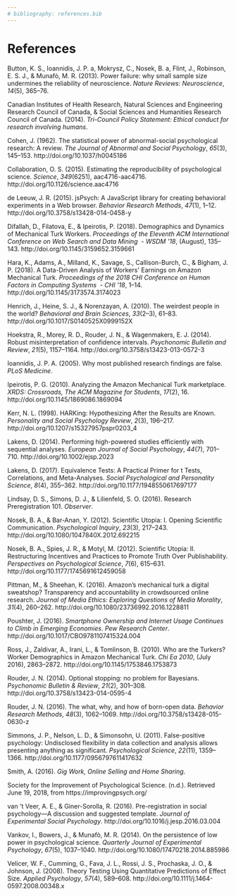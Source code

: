 ```yaml
---
# bibliography: references.bib
---
```


# References

Button, K. S., Ioannidis, J. P. a, Mokrysz, C., Nosek, B. a, Flint, J., Robinson, E. S. J., & Munafò, M. R. (2013). Power failure: why small sample size undermines the reliability of neuroscience. *Nature Reviews: Neuroscience*, *14*(5), 365--76.

Canadian Institutes of Health Research, Natural Sciences and Engineering Research Council of Canada, & Social Sciences and Humanities Research Council of Canada. (2014). *Tri-Council Policy Statement: Ethical conduct for research involving humans*.

Cohen, J. (1962). The statistical power of abnormal-social psychological research: A review. *The Journal of Abnormal and Social Psychology*, *65*(3), 145--153. http://doi.org/10.1037/h0045186

Collaboration, O. S. (2015). Estimating the reproducibility of psychological science. *Science*, *349*(6251), aac4716-aac4716. http://doi.org/10.1126/science.aac4716

de Leeuw, J. R. (2015). jsPsych: A JavaScript library for creating behavioral experiments in a Web browser. *Behavior Research Methods*, *47*(1), 1--12. http://doi.org/10.3758/s13428-014-0458-y

Difallah, D., Filatova, E., & Ipeirotis, P. (2018). Demographics and Dynamics of Mechanical Turk Workers. *Proceedings of the Eleventh ACM International Conference on Web Search and Data Mining  - WSDM \'18*, (August), 135--143. http://doi.org/10.1145/3159652.3159661

Hara, K., Adams, A., Milland, K., Savage, S., Callison-Burch, C., & Bigham, J. P. (2018). A Data-Driven Analysis of Workers\' Earnings on Amazon Mechanical Turk. *Proceedings of the 2018 CHI Conference on Human Factors in Computing Systems  - CHI \'18*, 1--14. http://doi.org/10.1145/3173574.3174023

Henrich, J., Heine, S. J., & Norenzayan, A. (2010). The weirdest people in the world? *Behavioral and Brain Sciences*, *33*(2--3), 61--83. http://doi.org/10.1017/S0140525X0999152X

Hoekstra, R., Morey, R. D., Rouder, J. N., & Wagenmakers, E. J. (2014). Robust misinterpretation of confidence intervals. *Psychonomic Bulletin and Review*, *21*(5), 1157--1164. http://doi.org/10.3758/s13423-013-0572-3

Ioannidis, J. P. A. (2005). Why most published research findings are false. *PLoS Medicine*.

Ipeirotis, P. G. (2010). Analyzing the Amazon Mechanical Turk marketplace. *XRDS: Crossroads, The ACM Magazine for Students*, *17*(2), 16. http://doi.org/10.1145/1869086.1869094

Kerr, N. L. (1998). HARKing: Hypothesizing After the Results are Known. *Personality and Social Psychology Review*, *2*(3), 196--217. http://doi.org/10.1207/s15327957pspr0203_4

Lakens, D. (2014). Performing high-powered studies efficiently with sequential analyses. *European Journal of Social Psychology*, *44*(7), 701--710. http://doi.org/10.1002/ejsp.2023

Lakens, D. (2017). Equivalence Tests: A Practical Primer for t Tests, Correlations, and Meta-Analyses. *Social Psychological and Personality Science*, *8*(4), 355--362. http://doi.org/10.1177/1948550617697177

Lindsay, D. S., Simons, D. J., & Lilienfeld, S. O. (2016). Research Preregistration 101. *Observer*.

Nosek, B. A., & Bar-Anan, Y. (2012). Scientific Utopia: I. Opening Scientific Communication. *Psychological Inquiry*, *23*(3), 217--243. http://doi.org/10.1080/1047840X.2012.692215

Nosek, B. A., Spies, J. R., & Motyl, M. (2012). Scientific Utopia: II. Restructuring Incentives and Practices to Promote Truth Over Publishability. *Perspectives on Psychological Science*, *7*(6), 615--631. http://doi.org/10.1177/1745691612459058

Pittman, M., & Sheehan, K. (2016). Amazon's mechanical turk a digital sweatshop? Transparency and accountability in crowdsourced online research. *Journal of Media Ethics: Exploring Questions of Media Morality*, *31*(4), 260--262. http://doi.org/10.1080/23736992.2016.1228811

Poushter, J. (2016). *Smartphone Ownership and Internet Usage Continues to Climb in Emerging Economies*. *Pew Research Center*. http://doi.org/10.1017/CBO9781107415324.004

Ross, J., Zaldivar, A., Irani, L., & Tomlinson, B. (2010). Who are the Turkers? Worker Demographics in Amazon Mechanical Turk. *Chi Ea 2010*, (July 2016), 2863--2872. http://doi.org/10.1145/1753846.1753873

Rouder, J. N. (2014). Optional stopping: no problem for Bayesians. *Psychonomic Bulletin & Review*, *21*(2), 301--308. http://doi.org/10.3758/s13423-014-0595-4

Rouder, J. N. (2016). The what, why, and how of born-open data. *Behavior Research Methods*, *48*(3), 1062--1069. http://doi.org/10.3758/s13428-015-0630-z

Simmons, J. P., Nelson, L. D., & Simonsohn, U. (2011). False-positive psychology: Undisclosed flexibility in data collection and analysis allows presenting anything as significant. *Psychological Science*, *22*(11), 1359--1366. http://doi.org/10.1177/0956797611417632

Smith, A. (2016). *Gig Work, Online Selling and Home Sharing*.

Society for the Improvement of Psychological Science. (n.d.). Retrieved June 19, 2018, from https://improvingpsych.org/

van \'t Veer, A. E., & Giner-Sorolla, R. (2016). Pre-registration in social psychology---A discussion and suggested template. *Journal of Experimental Social Psychology*. http://doi.org/10.1016/j.jesp.2016.03.004

Vankov, I., Bowers, J., & Munafò, M. R. (2014). On the persistence of low power in psychological science. *Quarterly Journal of Experimental Psychology*, *67*(5), 1037--1040. http://doi.org/10.1080/17470218.2014.885986

Velicer, W. F., Cumming, G., Fava, J. L., Rossi, J. S., Prochaska, J. O., & Johnson, J. (2008). Theory Testing Using Quantitative Predictions of Effect Size. *Applied Psychology*, *57*(4), 589--608. http://doi.org/10.1111/j.1464-0597.2008.00348.x

